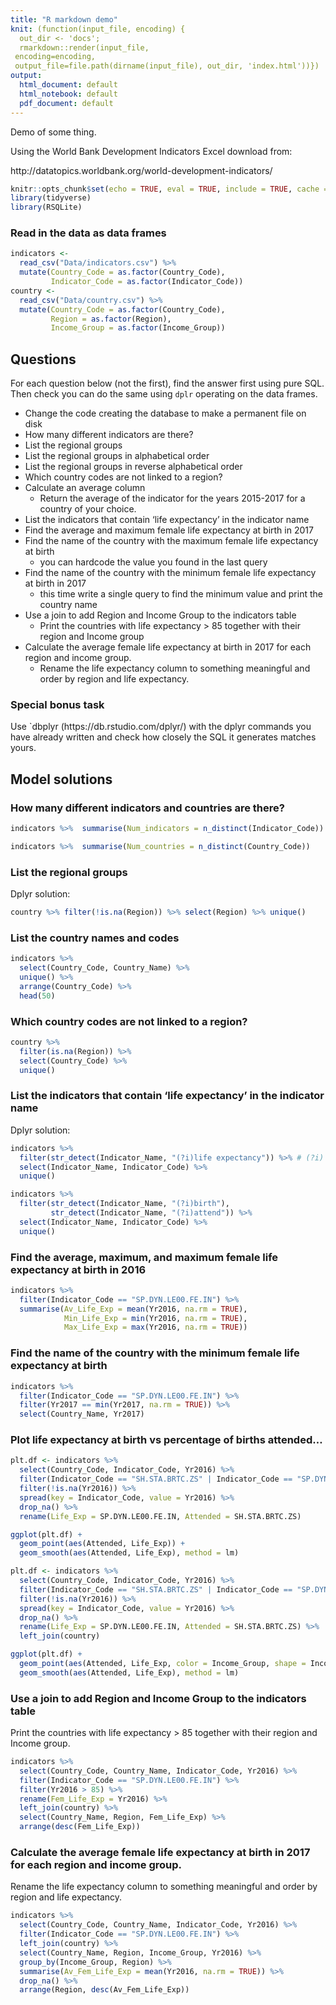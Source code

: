 ```yaml
---
title: "R markdown demo"
knit: (function(input_file, encoding) {
  out_dir <- 'docs';
  rmarkdown::render(input_file,
 encoding=encoding,
 output_file=file.path(dirname(input_file), out_dir, 'index.html'))})
output:
  html_document: default
  html_notebook: default
  pdf_document: default
---
```


Demo of some thing.

Using the World Bank Development Indicators Excel download from:

http://datatopics.worldbank.org/world-development-indicators/


```r
knitr::opts_chunk$set(echo = TRUE, eval = TRUE, include = TRUE, cache = FALSE)
library(tidyverse)
library(RSQLite)
```

### Read in the data as data frames

```r
indicators <- 
  read_csv("Data/indicators.csv") %>% 
  mutate(Country_Code = as.factor(Country_Code),
         Indicator_Code = as.factor(Indicator_Code))
country <- 
  read_csv("Data/country.csv") %>% 
  mutate(Country_Code = as.factor(Country_Code),
         Region = as.factor(Region),
         Income_Group = as.factor(Income_Group))
```



## Questions

For each question below (not the first), find the answer first using pure SQL. Then check you can do the same using `dplr` operating on the data frames.

  * Change the code creating the database to make a permanent file on disk
  * How many different indicators are there?
  * List the regional groups
  * List the regional groups in alphabetical order
  * List the regional groups in reverse alphabetical order
  * Which country codes are not linked to a region?
  * Calculate an average column
    +  Return the average of the indicator for the years 2015-2017 for a country of your choice.
  * List the indicators that contain 'life expectancy' in the indicator name
  * Find the average and maximum female life expectancy at birth in 2017
  * Find the name of the country with the maximum female life expectancy at birth
    +  you can hardcode the value you found in the last query
  * Find the name of the country with the minimum female life expectancy at birth in 2017
    +  this time write a single query to find the minimum value and print the country name
  * Use a join to add Region and Income Group to the indicators table
    +  Print the countries with life expectancy > 85 together with their region and Income group
  * Calculate the average female life expectancy at birth in 2017 for each region and income group.
    +  Rename the life expectancy column to something meaningful and order by region and life expectancy.
    
### Special bonus task

Use `dbplyr (https://db.rstudio.com/dplyr/) with the dplyr commands you have already written and check how closely the SQL it generates matches yours.

## Model solutions


### How many different indicators and countries are there?

```r
indicators %>%  summarise(Num_indicators = n_distinct(Indicator_Code))
```

```r
indicators %>%  summarise(Num_countries = n_distinct(Country_Code))
```


### List the regional groups

Dplyr solution:

```r
country %>% filter(!is.na(Region)) %>% select(Region) %>% unique()
```

### List the country names and codes

```r
indicators %>% 
  select(Country_Code, Country_Name) %>% 
  unique() %>% 
  arrange(Country_Code) %>% 
  head(50)
``` 

### Which country codes are not linked to a region?

```r
country %>% 
  filter(is.na(Region)) %>% 
  select(Country_Code) %>% 
  unique()
``` 


### List the indicators that contain 'life expectancy' in the indicator name

Dplyr solution:

```r
indicators %>% 
  filter(str_detect(Indicator_Name, "(?i)life expectancy")) %>% # (?i) says ignore case
  select(Indicator_Name, Indicator_Code) %>% 
  unique()
```

```r
indicators %>% 
  filter(str_detect(Indicator_Name, "(?i)birth"),
         str_detect(Indicator_Name, "(?i)attend")) %>%
  select(Indicator_Name, Indicator_Code) %>% 
  unique()
```

### Find the average, maximum, and maximum female life expectancy at birth in 2016

```r
indicators %>% 
  filter(Indicator_Code == "SP.DYN.LE00.FE.IN") %>% 
  summarise(Av_Life_Exp = mean(Yr2016, na.rm = TRUE),
            Min_Life_Exp = min(Yr2016, na.rm = TRUE),
            Max_Life_Exp = max(Yr2016, na.rm = TRUE))
```

### Find the name of the country with the minimum female life expectancy at birth


```r
indicators %>% 
  filter(Indicator_Code == "SP.DYN.LE00.FE.IN") %>% 
  filter(Yr2017 == min(Yr2017, na.rm = TRUE)) %>% 
  select(Country_Name, Yr2017)
```

### Plot life expectancy at birth vs percentage of births attended...

```r
plt.df <- indicators %>% 
  select(Country_Code, Indicator_Code, Yr2016) %>% 
  filter(Indicator_Code == "SH.STA.BRTC.ZS" | Indicator_Code == "SP.DYN.LE00.FE.IN") %>% 
  filter(!is.na(Yr2016)) %>% 
  spread(key = Indicator_Code, value = Yr2016) %>% 
  drop_na() %>% 
  rename(Life_Exp = SP.DYN.LE00.FE.IN, Attended = SH.STA.BRTC.ZS)

ggplot(plt.df) +
  geom_point(aes(Attended, Life_Exp)) +
  geom_smooth(aes(Attended, Life_Exp), method = lm)
```
```r
plt.df <- indicators %>% 
  select(Country_Code, Indicator_Code, Yr2016) %>% 
  filter(Indicator_Code == "SH.STA.BRTC.ZS" | Indicator_Code == "SP.DYN.LE00.FE.IN") %>% 
  filter(!is.na(Yr2016)) %>% 
  spread(key = Indicator_Code, value = Yr2016) %>% 
  drop_na() %>% 
  rename(Life_Exp = SP.DYN.LE00.FE.IN, Attended = SH.STA.BRTC.ZS) %>% 
  left_join(country)

ggplot(plt.df) +
  geom_point(aes(Attended, Life_Exp, color = Income_Group, shape = Income_Group), size = 3) +
  geom_smooth(aes(Attended, Life_Exp), method = lm)
```


### Use a join to add Region and Income Group to the indicators table
Print the countries with life expectancy > 85 together with their region and Income group.

```r
indicators %>% 
  select(Country_Code, Country_Name, Indicator_Code, Yr2016) %>% 
  filter(Indicator_Code == "SP.DYN.LE00.FE.IN") %>% 
  filter(Yr2016 > 85) %>% 
  rename(Fem_Life_Exp = Yr2016) %>%
  left_join(country) %>%
  select(Country_Name, Region, Fem_Life_Exp) %>% 
  arrange(desc(Fem_Life_Exp))
```


### Calculate the average female life expectancy at birth in 2017 for each region and income group.
Rename the life expectancy column to something meaningful and order by region and life expectancy.

```r
indicators %>% 
  select(Country_Code, Country_Name, Indicator_Code, Yr2016) %>% 
  filter(Indicator_Code == "SP.DYN.LE00.FE.IN") %>% 
  left_join(country) %>%
  select(Country_Name, Region, Income_Group, Yr2016) %>% 
  group_by(Income_Group, Region) %>% 
  summarise(Av_Fem_Life_Exp = mean(Yr2016, na.rm = TRUE)) %>% 
  drop_na() %>% 
  arrange(Region, desc(Av_Fem_Life_Exp))
```

